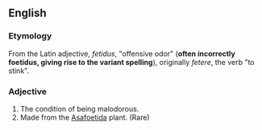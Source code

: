 ==English==

===Etymology===
From the Latin adjective, ''fetidus'', "offensive odor" ('''often incorrectly foetidus, giving rise to the variant spelling'''), originally ''fetere'', the verb "to stink". 

===Adjective===
# The condition of being malodorous.
# Made from the [[Asafoetida]] plant. (Rare)
